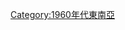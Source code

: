{{Portal|東南亞|年}}

{{yearcat}}
{{year by category
|m=1
|c=9
|d=6
|y=6
|cat=東南亞
|sortkey=in Southeast Asia
|parent=依年份劃分的20世紀東南亞
|subcat=1966年亞洲
}}

[[Category:1960年代東南亞|Category:1960年代東南亞]]